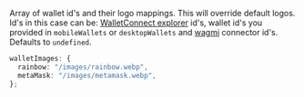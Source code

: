 Array of wallet id's and their logo mappings. This will override default logos. Id's in this case can be: [WalletConnect explorer](https://walletconnect.com/explorer) id's, wallet id's you provided in `mobileWallets` or `desktopWallets` and [wagmi](https://wagmi.sh) connector id's. Defaults to `undefined`.

```ts
walletImages: {
  rainbow: "/images/rainbow.webp",
  metaMask: "/images/metamask.webp",
};
```
